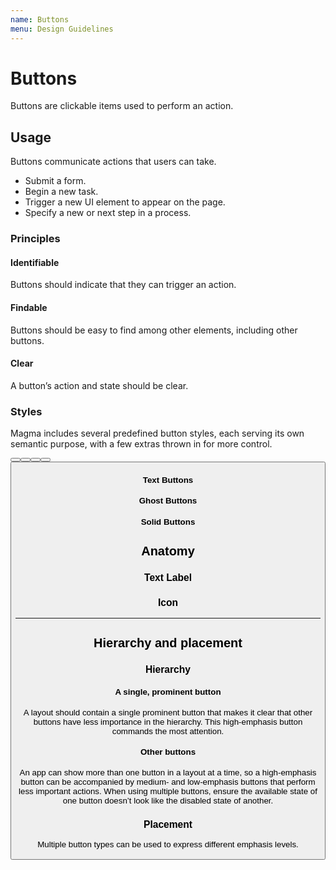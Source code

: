 ```yaml
---
name: Buttons
menu: Design Guidelines
---
```



# Buttons
Buttons are clickable items used to perform an action.

## Usage
Buttons communicate actions that users can take.

* Submit a form.
* Begin a new task.
* Trigger a new UI element to appear on the page.
* Specify a new or next step in a process.

### Principles
#### Identifiable
Buttons should indicate that they can trigger an action.

#### Findable
Buttons should be easy to find among other elements, including other buttons.

#### Clear
A button’s action and state should be clear.

### Styles
Magma includes several predefined button styles, each serving its own semantic purpose, with a few extras thrown in for more control.

<Playground>
    <p>
        <Button text="Default" />
        <Button type="primary" text="Primary" />
        <Button type="success" text="Success" />
        <Button type="warning" text="Warning" />
        <Button type="danger" text="Danger" />
    </p>
</Playground>

#### Text Buttons
#### Ghost Buttons
#### Solid Buttons

## Anatomy
### Text Label
### Icon

---

## Hierarchy and placement

### Hierarchy

#### A single, prominent button

A layout should contain a single prominent button that makes it clear that other buttons have less importance in the hierarchy. This high-emphasis button commands the most attention.

#### Other buttons

An app can show more than one button in a layout at a time, so a high-emphasis button can be accompanied by medium- and low-emphasis buttons that perform less important actions. When using multiple buttons, ensure the available state of one button doesn’t look like the disabled state of another.

### Placement

Multiple button types can be used to express different emphasis levels.
